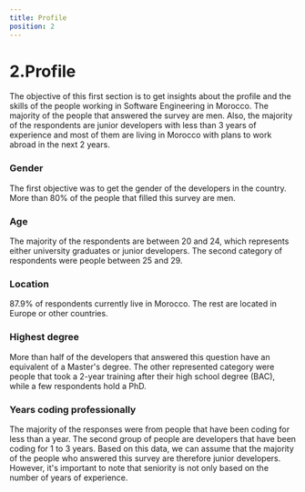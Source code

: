 ```yaml
---
title: Profile
position: 2
---
```


# 2.Profile

The objective of this first section is to get insights about the profile and the skills of the people working in Software Engineering in Morocco. The majority of the people that answered the survey are men. Also, the majority of the respondents are junior developers with less than 3 years of experience and most of them are living in Morocco with plans to work abroad in the next 2 years.

### Gender

The first objective was to get the gender of the developers in the country. More than 80% of the people that filled this survey are men.

<Chart id="profile-q-0" pie title={false} />

### Age

The majority of the respondents are between 20 and 24, which represents either university graduates or junior developers. The second category of respondents were people between 25 and 29.

<Chart id="profile-q-1" title={false} />

### Location

87.9% of respondents currently live in Morocco. The rest are located in Europe or other countries.

<Chart id="profile-q-2" title={false} />

### Highest degree

More than half of the developers that answered this question have an equivalent of a Master's degree. The other represented category were people that took a 2-year training after their high school degree (BAC), while a few respondents hold a PhD.

<Chart id="profile-q-4" pie title={false} />

### Years coding professionally

The majority of the responses were from people that have been coding for less than a year. The second group of people are developers that have been coding for 1 to 3 years. Based on this data, we can assume that the majority of the people who answered this survey are therefore junior developers. However, it's important to note that seniority is not only based on the number of years of experience.

<Chart id="profile-q-5" title={false} />

<Chart id="profile-q-6" />

<Chart id="profile-q-7" />

<Chart id="profile-q-8" />

<Chart id="profile-q-9" />
